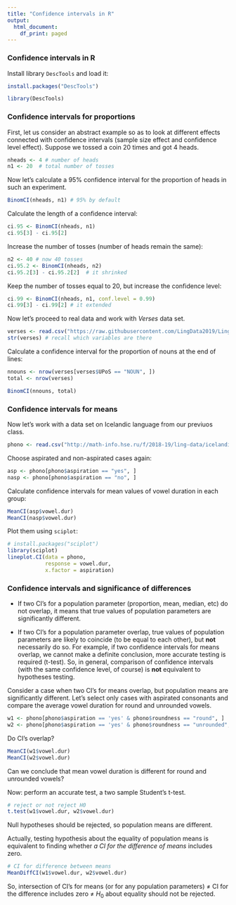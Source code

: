 ```yaml
---
title: "Confidence intervals in R"
output:
  html_document:
    df_print: paged
---
```


### Confidence intervals in R

Install library `DescTools` and load it:

```r
install.packages("DescTools")
```

```r
library(DescTools)
```

### Confidence intervals for proportions

First, let us consider an abstract example so as to look at different effects connected with confidence intervals (sample size effect and confidence level effect). Suppose we tossed a coin 20 times and got 4 heads. 
```r
nheads <- 4 # number of heads
n1 <- 20  # total number of tosses
```

Now let's calculate a 95% confidence interval for the proportion of heads in such an experiment.

```r
BinomCI(nheads, n1) # 95% by default
```

Calculate the length of a confidence interval: 

```r
ci.95 <- BinomCI(nheads, n1)
ci.95[3] - ci.95[2]
```

Increase the number of tosses (number of heads remain the same):

```r
n2 <- 40 # now 40 tosses
ci.95.2 <- BinomCI(nheads, n2)
ci.95.2[3] - ci.95.2[2]  # it shrinked
```

Keep the number of tosses equal to 20, but increase the confidence level:

```r
ci.99 <- BinomCI(nheads, n1, conf.level = 0.99)
ci.99[3] - ci.99[2] # it extended
```

Now let's proceed to real data and work with *Verses* data set. 

```r
verses <- read.csv("https://raw.githubusercontent.com/LingData2019/LingData/master/data/poetry_last_in_lines.csv", sep = "\t")
str(verses) # recall which variables are there
```

Calculate a confidence interval for the proportion of nouns at the end of lines:

```r
nnouns <- nrow(verses[verses$UPoS == "NOUN", ])
total <- nrow(verses)

BinomCI(nnouns, total)
```

### Confidence intervals for means

Now let's work with a data set on Icelandic language from our previuos class.

```r
phono <- read.csv("http://math-info.hse.ru/f/2018-19/ling-data/icelandic.csv")
```

Choose aspirated and non-aspirated cases again:

```r
asp <- phono[phono$aspiration == "yes", ]
nasp <- phono[phono$aspiration == "no", ]
```

Calculate confidence intervals for mean values of vowel duration in each group:

```r
MeanCI(asp$vowel.dur)
MeanCI(nasp$vowel.dur)
```

Plot them using `sciplot`:

```r
# install.packages("sciplot")
library(sciplot)
lineplot.CI(data = phono, 
            response = vowel.dur, 
            x.factor = aspiration)
```


### Confidence intervals and significance of differences

* If two CI's for a population parameter (proportion, mean, median, etc) do not overlap, it means that true values of population parameters are significantly different.

* If two CI's for a population parameter overlap, true values of population parameters are likely to coincide (to be equal to each other), but **not** necessarily do so. For example, if two confidence intervals for means overlap, we cannot make a definite conclusion, more accurate testing is required (t-test). So, in general, comparison of confidence intervals (with the same confidence level, of course) is **not** equivalent to hypotheses testing.

Consider a case when two CI's for means overlap, but population means are significantly different. Let's select only cases with aspirated consonants and compare the average vowel duration for round and unrounded vowels.

```r
w1 <- phono[phono$aspiration == 'yes' & phono$roundness == "round", ]
w2 <- phono[phono$aspiration == 'yes' & phono$roundness == "unrounded", ]
```

Do CI's overlap?

```r
MeanCI(w1$vowel.dur)
MeanCI(w2$vowel.dur)
```

Can we conclude that mean vowel duration is different for round and unrounded vowels? 

Now: perform an accurate test, a two sample Student's t-test.

```r
# reject or not reject H0
t.test(w1$vowel.dur, w2$vowel.dur)
```

Null hypotheses should be rejected, so population means are different. 

Actually, testing hypothesis about the equality of population means is equivalent to finding whether *a CI for the difference of means* includes zero. 

```r
# CI for difference between means
MeanDiffCI(w1$vowel.dur, w2$vowel.dur)
```

So, intersection of CI's for means (or for any population parameters) $\ne$ CI for the difference includes zero $\ne$ $H_0$ about equality should not be rejected.

